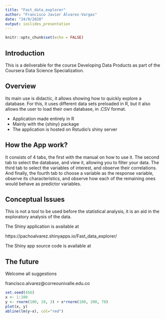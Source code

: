 ```yaml
---
title: "Fast_data_explorer"
author: "Francisco Javier Álvarez-Vargas"
date: "24/9/2020"
output: ioslides_presentation
---
```


```r
knitr::opts_chunk$set(echo = FALSE)
```

## Introduction

This is a deliverable for the course Developing Data Products as part of the Coursera Data Science Specialization.




## Overview

Its main use is didactic, it allows showing how to quickly explore a database. For this, it uses different data sets preloaded in R, but it also allows the user to load their own database, in .CSV format.

- Application made entirely in R
- Mainly with the {shiny} package
- The application is hosted on Rstudio's shiny server


## How the App work?

It consists of 4 tabs, the first with the manual on how to use it. The second tab to select the database, and view it, allowing you to filter your data. The third tab to select the variables of interest, and observe their correlations. And finally, the fourth tab to choose a variable as the response variable, observe its characteristics, and observe how each of the remaining ones would behave as predictor variables.


## Conceptual Issues

This is not a tool to be used before the statistical analysis, it is an aid in the exploratory analysis of the data.

The Shiny application is available at 

https://pachoalvarez.shinyapps.io/Fast_data_explorer/


The Shiny app source code is available at 



## The future

Welcome all suggestions

francisco.alvarez@correounivalle.edu.co

```r
set.seed(456)
x <- 1:100
y <- rnorm(100, 10, 3) + x*rnorm(100, 200, 78)
plot(x, y)
abline(lm(y~x), col="red")
```

